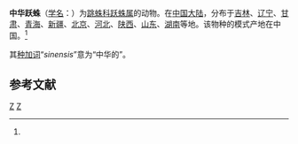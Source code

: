 {{Speciesbox
| genus = Sitticus
| species = sinensis
| authority = Schenkel, 1963<ref name='id14878'>{{cite web| url =http://www.bioinfo.cn/db05/BjdwSpecies.php?action=view&id=14878| title =中华跃蛛| work =《中国动物物种编目数据库》| publisher =中国科学院微生物研究所| author =中国科学院动物研究所| accessdate =2009-04-28| deadurl =yes| archiveurl =https://web.archive.org/web/20160305002527/http://www.bioinfo.cn/db05/BjdwSpecies.php?action=view&id=14878| archivedate =2016-03-05}}</ref>
}}

'''中华跃蛛'''（[[学名|学名]]：{{lang|la|''Sitticus sinensis''}}）为[[跳蛛科|跳蛛科]][[跃蛛属|跃蛛属]]的动物。在[[中国大陆|中国大陆]]，分布于[[吉林|吉林]]、[[辽宁|辽宁]]、[[甘肃|甘肃]]、[[青海|青海]]、[[新疆|新疆]]、[[北京|北京]]、[[河北|河北]]、[[陕西|陕西]]、[[山东|山东]]、[[湖南|湖南]]等地。该物种的模式产地在中国。<ref name='id14878'/>

其[[种加词|种加词]]“''sinensis''”意为“中华的”。

== 参考文献 ==
{{reflist}}

{{Taxonbar|from=Q3932192}}

[[Category:跃蛛属|Z]]
[[Category:1963年描述的动物|Z]]


{{蜘蛛小作品}}